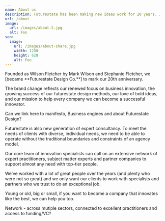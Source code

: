 ```yaml
---
name: About us
description: Futurestate has been making new ideas work for 20 years. In that time, we've worked with over 150 organisations, in 10 countries, delivering over 350 successful programmes
url: /about
image:
  url: /images/about-2.jpg
  alt: Foo
seo:
  image:
    url: /images/about-share.jpg
    width: 1200
    height: 628
    alt: Foo
---
```


<p class="lead">Founded as Wilson Fletcher by Mark Wilson and Stephanie Fletcher, we [became **Futurestate Design Co.**] to mark our 20th anniversary.</p>

<p class="lead">The brand change reflects our renewed focus on business innovation, the growing success of our futurestate design methods, our love of bold ideas, and our mission to help every company we can become a successful innovator.</p>

Can we link here to manifesto, Business engines and about Futurestate Design?

Futurestate is also new generation of expert consultancy. To meet the needs of clients with diverse, individual needs, we need to be able to operate without the traditional boundaries and constraints of an agency model.

Our core team of innovation specialists can call on an extensive network of expert practitioners, subject matter experts and partner companies to support almost any need with top-tier people.

We’ve worked with a lot of great people over the years (and plenty who were not so great) and we only want our clients to work with specialists and partners who we trust to do an exceptional job.

Young or old, big or small, if you want to become a company that innovates like the best, we can help you too.

Network - across mutiple sectors, connected to excellent practitioners and access to funding/VC?
